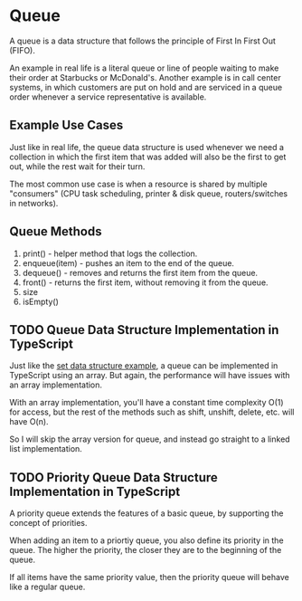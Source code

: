 # Queue

A queue is a data structure that follows the principle of First In First Out (FIFO).

An example in real life is a literal queue or line of people waiting to make their order at Starbucks or McDonald's. Another example is in call center systems, in which customers are put on hold and are serviced in a queue order whenever a service representative is available.

## Example Use Cases

Just like in real life, the queue data structure is used whenever we need a collection in which the first item that was added will also be the first to get out, while the rest wait for their turn.

The most common use case is when a resource is shared by multiple "consumers" (CPU task scheduling, printer & disk queue, routers/switches in networks).

## Queue Methods

1. print() - helper method that logs the collection.
2. enqueue(item) - pushes an item to the end of the queue.
3. dequeue() - removes and returns the first item from the queue.
4. front() - returns the first item, without removing it from the queue.
5. size
6. isEmpty()

## TODO Queue Data Structure Implementation in TypeScript

Just like the [set data structure example](https://dsa-cheatsheet.vercel.app/data-structures/set), a queue can be implemented in TypeScript using an array. But again, the performance will have issues with an array implementation.

With an array implementation, you'll have a constant time complexity O(1) for access, but the rest of the methods such as shift, unshift, delete, etc. will have O(n).

So I will skip the array version for queue, and instead go straight to a linked list implementation.

## TODO Priority Queue Data Structure Implementation in TypeScript

A priority queue extends the features of a basic queue, by supporting the concept of priorities.

When adding an item to a priortiy queue, you also define its priority in the queue. The higher the priority, the closer they are to the beginning of the queue.

If all items have the same priority value, then the priority queue will behave like a regular queue.